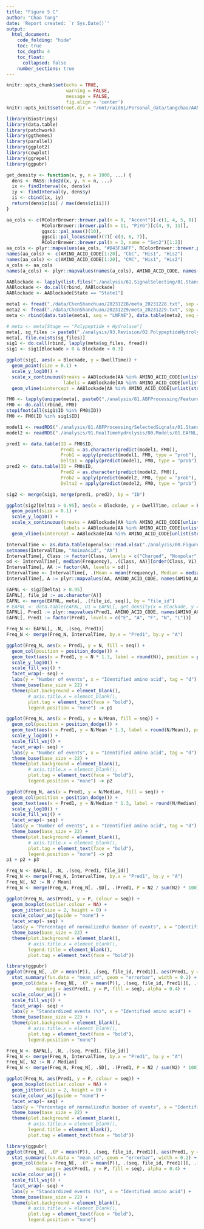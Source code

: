 ```yaml
---
title: "Figure 5 C"
author: "Chao Tang"
date: 'Report created: `r Sys.Date()`'
output: 
  html_document: 
    code_folding: "hide"
    toc: true
    toc_depth: 4
    toc_float: 
      collapsed: false
    number_sections: true
---
```


```r
knitr::opts_chunk$set(echo = TRUE, 
                      warning = FALSE, 
                      message = FALSE, 
                      fig.align = 'center')
knitr::opts_knit$set(root.dir = "/mnt/raid61/Personal_data/tangchao/AANanopore")
```

```r
library(Biostrings)
library(data.table)
library(patchwork)
library(ggthemes)
library(parallel)
library(ggplot2)
library(cowplot)
library(ggrepel)
library(ggpubr)
```

```r
get_density <- function(x, y, n = 1000, ...) {
  dens <- MASS::kde2d(x, y, n = n, ...)
  ix <- findInterval(x, dens$x)
  iy <- findInterval(y, dens$y)
  ii <- cbind(ix, iy)
  return(dens$z[ii] / max(dens$z[ii]))
}
```

```r
aa_cols <- c(RColorBrewer::brewer.pal(n = 8, "Accent")[-c(1, 4, 5, 8)], 
             RColorBrewer::brewer.pal(n = 11, "PiYG")[c(4, 9, 11)], 
             ggsci::pal_aaas()(10), 
             ggsci::pal_locuszoom()(7)[-c(3, 6, 7)], 
             RColorBrewer::brewer.pal(n = 3, name = "Set2")[1:2])
aa_cols <- plyr::mapvalues(aa_cols, "#D43F3AFF", RColorBrewer::brewer.pal(n = 8, name = "BrBG")[1])
names(aa_cols) <- c(AMINO_ACID_CODE[1:20], "CbC", "His1", "His2")
names(aa_cols) <- c(AMINO_ACID_CODE[1:20], "CMC", "His1", "His2")
a_cols <- aa_cols
names(a_cols) <- plyr::mapvalues(names(a_cols), AMINO_ACID_CODE, names(AMINO_ACID_CODE))
```

```r
AABlockade <- lapply(list.files("./analysis/61.SignalSelecting/01.StandardAA/02.SelectedSignals", "_V2.Rds", full.names = T), function(x) readRDS(x)$Summary)
AABlockade <- do.call(rbind, AABlockade)
AABlockade <- AABlockade[State == "State1"]
```

```r
meta1 <- fread("./data/ChenShanchuan/20231228/meta_20231228.txt", sep = "\t")[file_id %in% c("2023_12_28_0003.1", "20231228_0006.1")]
meta2 <- fread("./data/ChenShanchuan/20231229/meta_20231229.txt", sep = "\t")[file_id %in% c("2023_12_29_0005.1", "20231229_0006.1")]
meta <- rbind(data.table(meta1, seq = "LNFAE"), data.table(meta2, seq = "EAFNL"))
```

```r
# meta <- meta[Stage == "Polypeptide + Hydrolase"]
meta[, sg_files := paste0("./analysis/93.Revision/02.PolypeptideHydrolysis/02.SelectedL0/", file_id, ".MainL0.txt")]
meta[, file.exists(sg_files)]
sig1 <- do.call(rbind, lapply(meta$sg_files, fread))
sig1 <- sig1[Blockade > 0 & Blockade < 0.3]
```

```r
ggplot(sig1, aes(x = Blockade, y = DwellTime)) + 
  geom_point(size = 0.1) + 
  scale_y_log10() + 
  scale_x_continuous(breaks = AABlockade[AA %in% AMINO_ACID_CODE[unlist(strsplit("EAFNL", ""))], Blockade], 
                     labels = AABlockade[AA %in% AMINO_ACID_CODE[unlist(strsplit("EAFNL", ""))], AA]) + 
  geom_vline(xintercept = AABlockade[AA %in% AMINO_ACID_CODE[unlist(strsplit("EAFNL", ""))], Blockade], color = "red")
```

```r
FM0 <- lapply(unique(meta[, paste0("./analysis/81.ABFProcessing/FeatureMatrix/FeatureMatrix_", file_name, ".txt")]), fread)
FM0 <- do.call(rbind, FM0)
stopifnot(all(sig1$ID %in% FM0$ID))
FM0 <- FM0[ID %in% sig1$ID]
```

```r
model1 <- readRDS("./analysis/81.ABFProcessing/SelectedSignals/01.StandardAA/06.Modeling/Version2/L1/SubAAs/ModelAEFLN/RFmodel.Rds")
model2 <- readRDS("./analysis/91.RealTimeHydrolysis/00.Models/01.EAFNL/Model_EAFNL_Noise.Rds")
```

```r
pred1 <- data.table(ID = FM0$ID, 
                    Pred1 = as.character(predict(model1, FM0)), 
                    Prob1 = apply(predict(model1, FM0, type = "prob"), 1, max), 
                    Delta1 = apply(predict(model1, FM0, type = "prob"), 1, function(x) - diff(head(sort(x, decreasing = T), 2))))
pred2 <- data.table(ID = FM0$ID, 
                    Pred2 = as.character(predict(model2, FM0)), 
                    Prob2 = apply(predict(model2, FM0, type = "prob"), 1, max), 
                    Delta2 = apply(predict(model2, FM0, type = "prob"), 1, function(x) - diff(head(sort(x, decreasing = T), 2))))
```

```r
sig2 <- merge(sig1, merge(pred1, pred2), by = "ID")
```

```r
ggplot(sig2[Delta1 > 0.95], aes(x = Blockade, y = DwellTime, colour = Pred1)) + 
  geom_point(size = 0.1) + 
  scale_y_log10() + 
  scale_x_continuous(breaks = AABlockade[AA %in% AMINO_ACID_CODE[unlist(strsplit("EAFNL", ""))], Blockade], 
                     labels = AABlockade[AA %in% AMINO_ACID_CODE[unlist(strsplit("EAFNL", ""))], AA]) + 
  geom_vline(xintercept = AABlockade[AA %in% AMINO_ACID_CODE[unlist(strsplit("EAFNL", ""))], Blockade], color = "red")
```

```r
IntervalTime <- as.data.table(openxlsx::read.xlsx("./analysis/00.FigureTables/Rebuttal/Nov12/Figures/Data/Fig2C.xlsx"))
setnames(IntervalTime, "AminoAcid", "AA")
IntervalTime[, Class := factor(Class, levels = c("Charged", "Nonpolar", "Polar"))]
od <- IntervalTime[, median(Frequency), .(Class, AA)][order(Class, V1), AA]
IntervalTime[, AA := factor(AA, levels = od)]
IntervalTime <- IntervalTime[, .(Mean = mean(Frequency), Median = median(Frequency)), AA]
IntervalTime[, A := plyr::mapvalues(AA, AMINO_ACID_CODE, names(AMINO_ACID_CODE))]
```

```r
EAFNL <- sig2[Delta1 > 0.95]
EAFNL[, file_id := as.character(A)]
EAFNL <- merge(EAFNL, meta[, .(file_id, seq)], by = "file_id")
# EAFNL <- data.table(EAFNL, D1 = EAFNL[, get_density(x = Blockade, y = log10(DwellTime))])
EAFNL[, Pred1 := plyr::mapvalues(Pred1, AMINO_ACID_CODE, names(AMINO_ACID_CODE))]
EAFNL[, Pred1 := factor(Pred1, levels = c("E", "A", "F", "N", "L"))]

Freq_N <- EAFNL[, .N, .(seq, Pred1)]
Freq_N <- merge(Freq_N, IntervalTime, by.x = "Pred1", by.y = "A")
```

```r
ggplot(Freq_N, aes(x = Pred1, y = N, fill = seq)) + 
  geom_col(position = position_dodge()) + 
  geom_text(aes(x = Pred1, y = N * 1.3, label = round(N)), position = position_dodge(width = 0.9), size = 6) + 
  scale_y_log10() + 
  scale_fill_wsj() + 
  facet_wrap(~ seq) + 
  labs(y = "Number of events", x = "Identified amino acid", tag = "d") + 
  theme_base(base_size = 22) + 
  theme(plot.background = element_blank(), 
        # axis.title.x = element_blank(), 
        plot.tag = element_text(face = "bold"), 
        legend.position = "none") -> p1

ggplot(Freq_N, aes(x = Pred1, y = N/Mean, fill = seq)) + 
  geom_col(position = position_dodge()) + 
  geom_text(aes(x = Pred1, y = N/Mean * 1.3, label = round(N/Mean)), position = position_dodge(width = 0.9), size = 6) + 
  scale_y_log10() + 
  scale_fill_wsj() + 
  facet_wrap(~ seq) + 
  labs(y = "Number of events", x = "Identified amino acid", tag = "d") + 
  theme_base(base_size = 22) + 
  theme(plot.background = element_blank(), 
        # axis.title.x = element_blank(), 
        plot.tag = element_text(face = "bold"), 
        legend.position = "none") -> p2

ggplot(Freq_N, aes(x = Pred1, y = N/Median, fill = seq)) + 
  geom_col(position = position_dodge()) + 
  geom_text(aes(x = Pred1, y = N/Median * 1.3, label = round(N/Median)), position = position_dodge(width = 0.9), size = 6) + 
  scale_y_log10() + 
  scale_fill_wsj() + 
  facet_wrap(~ seq) + 
  labs(y = "Number of events", x = "Identified amino acid", tag = "d") + 
  theme_base(base_size = 22) + 
  theme(plot.background = element_blank(), 
        # axis.title.x = element_blank(), 
        plot.tag = element_text(face = "bold"), 
        legend.position = "none") -> p3
p1 + p2 + p3
```









```r
Freq_N <- EAFNL[, .N, .(seq, Pred1, file_id)]
Freq_N <- merge(Freq_N, IntervalTime, by.x = "Pred1", by.y = "A")
Freq_N[, N2 := N / Mean]
Freq_N <- merge(Freq_N, Freq_N[, .SD[, .(Pred1, P = N2 / sum(N2) * 100)], by = .(seq, file_id)], by = c("seq", "file_id", "Pred1"))

ggplot(Freq_N, aes(Pred1, y = P, colour = seq)) + 
  geom_boxplot(outlier.colour = NA) +
  geom_jitter(size = 2, height = 0) + 
  scale_colour_wsj(guide = "none") + 
  facet_wrap(~ seq) + 
  labs(y = "Percentage of normalized\n bumber of events", x = "Identified amino acid", subtitle = "Adjusted by Mean") + 
  theme_base(base_size = 22) + 
  theme(plot.background = element_blank(), 
        # axis.title.x = element_blank(), 
        legend.title = element_blank(), 
        plot.tag = element_text(face = "bold"))
```


```r
library(ggpubr)
ggplot(Freq_N[, .(P = mean(P)), .(seq, file_id, Pred1)], aes(Pred1, y = P, colour = seq)) + 
  stat_summary(fun.data = "mean_sd", geom = "errorbar", width = 0.2) + 
  geom_col(data = Freq_N[, .(P = mean(P)), .(seq, file_id, Pred1)][, .(P = mean(P)), .(seq, Pred1)], 
           mapping = aes(Pred1, y = P, fill = seq), alpha = 0.4) + 
  scale_colour_wsj() + 
  scale_fill_wsj() + 
  facet_wrap(~ seq) + 
  labs(y = "Standardized events (%)", x = "Identified amino acid") + 
  theme_base(base_size = 22) + 
  theme(plot.background = element_blank(), 
        # axis.title.x = element_blank(), 
        plot.tag = element_text(face = "bold"), 
        legend.position = "none")
```






```r
Freq_N <- EAFNL[, .N, .(seq, Pred1, file_id)]
Freq_N <- merge(Freq_N, IntervalTime, by.x = "Pred1", by.y = "A")
Freq_N[, N2 := N / Median]
Freq_N <- merge(Freq_N, Freq_N[, .SD[, .(Pred1, P = N2 / sum(N2) * 100)], by = .(seq, file_id)], by = c("seq", "file_id", "Pred1"))

ggplot(Freq_N, aes(Pred1, y = P, colour = seq)) + 
  geom_boxplot(outlier.colour = NA) +
  geom_jitter(size = 2, height = 0) + 
  scale_colour_wsj(guide = "none") + 
  facet_wrap(~ seq) + 
  labs(y = "Percentage of normalized\n bumber of events", x = "Identified amino acid", subtitle = "Adjusted by Median") + 
  theme_base(base_size = 22) + 
  theme(plot.background = element_blank(), 
        # axis.title.x = element_blank(), 
        legend.title = element_blank(), 
        plot.tag = element_text(face = "bold"))
```


```r
library(ggpubr)
ggplot(Freq_N[, .(P = mean(P)), .(seq, file_id, Pred1)], aes(Pred1, y = P, colour = seq)) + 
  stat_summary(fun.data = "mean_sd", geom = "errorbar", width = 0.2) + 
  geom_col(data = Freq_N[, .(P = mean(P)), .(seq, file_id, Pred1)][, .(P = mean(P)), .(seq, Pred1)], 
           mapping = aes(Pred1, y = P, fill = seq), alpha = 0.4) + 
  scale_colour_wsj() + 
  scale_fill_wsj() + 
  facet_wrap(~ seq) + 
  labs(y = "Standardized events (%)", x = "Identified amino acid") + 
  theme_base(base_size = 22) + 
  theme(plot.background = element_blank(), 
        # axis.title.x = element_blank(), 
        plot.tag = element_text(face = "bold"), 
        legend.position = "none")
```

